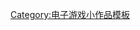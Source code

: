 {{asbox
| image     = Gamepad.svg
| pix       = 30
| subject   = 加拿大电子游戏公司或企业
| qualifier = 
| category  = 电子游戏公司小作品
| name      = Template:Canada-videogame-company-stub
}}<noinclude>
[[Category:电子游戏小作品模板]]
</noinclude>